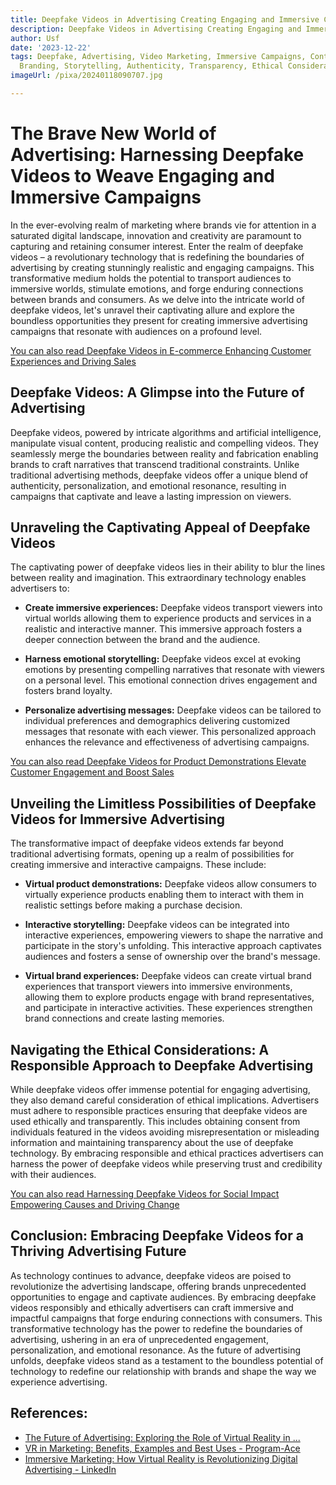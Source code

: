 ```yaml
---
title: Deepfake Videos in Advertising Creating Engaging and Immersive Campaigns
description: Deepfake Videos in Advertising Creating Engaging and Immersive Campaigns
author: Usf
date: '2023-12-22'
tags: Deepfake, Advertising, Video Marketing, Immersive Campaigns, Content Creation,
  Branding, Storytelling, Authenticity, Transparency, Ethical Considerations
imageUrl: /pixa/20240118090707.jpg

---
```

# The  Brave New World of Advertising: Harnessing Deepfake Videos to Weave Engaging and Immersive Campaigns

In the ever-evolving realm of marketing where brands vie for attention in a saturated digital  landscape, innovation and creativity are paramount to  capturing and retaining consumer interest. Enter the realm of deepfake videos –  a revolutionary technology that is redefining the boundaries of advertising by creating stunningly realistic and engaging campaigns.  This transformative medium holds the potential to transport audiences to immersive worlds, stimulate emotions, and forge enduring connections between brands and consumers. As we delve into the intricate world  of deepfake videos, let's unravel their captivating allure and explore the  boundless opportunities they present for creating immersive advertising campaigns that  resonate  with audiences on a profound level.

[You can also read  Deepfake  Videos in E-commerce Enhancing Customer Experiences and Driving  Sales](Deepfake%20Videos%20in%20E-commerce%20Enhancing%20Customer%20Experiences%20and%20Driving%20Sales)


## Deepfake Videos: A Glimpse into  the Future of Advertising

Deepfake videos, powered by intricate algorithms  and artificial intelligence, manipulate visual  content, producing realistic and compelling videos. They seamlessly merge the boundaries between reality and fabrication enabling  brands to craft narratives that transcend traditional constraints. Unlike traditional advertising methods, deepfake  videos offer a unique blend of authenticity, personalization, and emotional resonance, resulting in  campaigns that captivate and leave a lasting impression  on viewers.

## Unraveling the Captivating Appeal of Deepfake Videos

The captivating  power of deepfake videos lies in  their ability to blur the lines between reality and imagination. This  extraordinary  technology enables advertisers to:

- **Create  immersive experiences:** Deepfake videos transport viewers into virtual  worlds allowing them  to  experience products and services in a realistic and interactive manner. This  immersive  approach fosters a deeper connection between the brand and the  audience.

- **Harness  emotional  storytelling:** Deepfake videos excel at evoking emotions by presenting compelling narratives that resonate with viewers on a personal level. This emotional connection drives engagement and fosters brand loyalty.

- **Personalize advertising messages:** Deepfake videos can  be tailored to individual preferences and demographics delivering customized messages that resonate with each viewer. This personalized approach  enhances the relevance  and effectiveness of advertising campaigns.

[You can also read Deepfake Videos for Product Demonstrations Elevate Customer Engagement and Boost Sales](Deepfake%20Videos%20for%20Product%20Demonstrations%20Elevate%20Customer%20Engagement%20and%20Boost%20Sales)


## Unveiling the Limitless Possibilities of Deepfake Videos for Immersive Advertising

The transformative impact of deepfake videos extends far beyond traditional advertising formats, opening up a realm of possibilities for creating immersive and interactive campaigns. These include:

- **Virtual product demonstrations:** Deepfake videos allow consumers to  virtually experience products enabling them  to interact with them in realistic settings  before making a purchase decision.

- **Interactive storytelling:** Deepfake videos can  be integrated  into interactive experiences,  empowering viewers to shape the narrative and participate  in the story's  unfolding. This interactive  approach captivates audiences and fosters a sense of ownership over the brand's message.

- **Virtual brand experiences:** Deepfake  videos can create virtual brand experiences that transport viewers into immersive environments, allowing them to explore products engage with brand representatives, and participate in interactive activities. These experiences strengthen  brand connections and create lasting memories.

## Navigating the Ethical Considerations: A Responsible Approach to Deepfake Advertising

While deepfake videos offer immense potential for  engaging advertising, they also demand careful consideration of ethical implications. Advertisers  must adhere to responsible practices  ensuring that deepfake videos  are used ethically and transparently. This includes obtaining consent from individuals featured in the videos avoiding  misrepresentation or misleading information and maintaining transparency about the use of deepfake technology. By embracing responsible and ethical practices advertisers can harness the power of deepfake videos while preserving trust and  credibility with their audiences.

[You can also  read Harnessing Deepfake  Videos for Social  Impact Empowering Causes and Driving Change](Harnessing%20Deepfake%20Videos%20for%20Social%20Impact%20Empowering%20Causes%20and%20Driving%20Change)


## Conclusion: Embracing Deepfake Videos  for a Thriving Advertising Future

As technology continues to advance, deepfake videos are  poised to revolutionize the advertising landscape, offering  brands unprecedented opportunities  to engage  and captivate audiences. By embracing deepfake videos responsibly and ethically advertisers can craft immersive and impactful campaigns  that forge enduring connections with consumers. This  transformative technology has the  power to redefine the boundaries of advertising,  ushering in  an era of unprecedented engagement, personalization, and emotional resonance. As  the future of advertising unfolds, deepfake videos stand as a testament to the boundless potential of technology to  redefine our relationship with brands  and shape the way we  experience advertising.

## References:
- [The Future of Advertising: Exploring the Role of Virtual Reality in ...](https://thscreative.com/blog/the-future-of-advertising-exploring-the-role-of-virtual-reality-in-marketing.html)
- [VR in Marketing: Benefits, Examples and Best Uses - Program-Ace](https://program-ace.com/blog/vr-in-marketing/)
- [Immersive Marketing: How Virtual Reality is Revolutionizing Digital Advertising - LinkedIn](https://www.linkedin.com/pulse/immersive-marketing-how-virtual-reality-digital-arunachalam)
